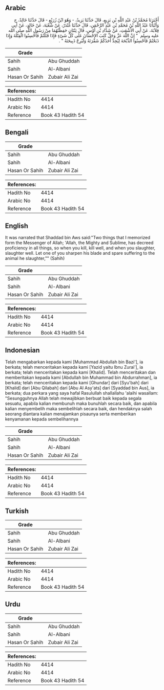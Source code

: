 ## Arabic


<div dir="rtl" lang="ar" style={{fontSize:'larger',backgroundColor:'#f8f9fa',padding:20}}>
أَخْبَرَنَا مُحَمَّدُ بْنُ عَبْدِ اللَّهِ بْنِ بَزِيعٍ، قَالَ حَدَّثَنَا يَزِيدُ، - وَهُوَ ابْنُ زُرَيْعٍ - قَالَ حَدَّثَنَا خَالِدٌ، ح وَأَنْبَأَنَا عَبْدُ اللَّهِ بْنُ مُحَمَّدِ بْنِ عَبْدِ الرَّحْمَنِ، قَالَ حَدَّثَنَا غُنْدَرٌ، عَنْ شُعْبَةَ، عَنْ خَالِدٍ، عَنْ أَبِي قِلاَبَةَ، عَنْ أَبِي الأَشْعَثِ، عَنْ شَدَّادِ بْنِ أَوْسٍ، قَالَ ثِنْتَانِ حَفِظْتُهُمَا مِنْ رَسُولِ اللَّهِ صلى الله عليه وسلم ‏ "‏ إِنَّ اللَّهَ عَزَّ وَجَلَّ كَتَبَ الإِحْسَانَ عَلَى كُلِّ شَىْءٍ فَإِذَا قَتَلْتُمْ فَأَحْسِنُوا الْقِتْلَةَ وَإِذَا ذَبَحْتُمْ فَأَحْسِنُوا الذِّبْحَةَ لِيُحِدَّ أَحَدُكُمْ شَفْرَتَهُ وَلْيُرِحْ ذَبِيحَتَهُ ‏"‏ ‏.‏
</div>
<div style={{backgroundColor:'#f8f9fa',padding:20, marginBottom: 10}}><table> <thead> <tr> <th>Grade</th> <th></th> </tr> </thead> <tbody> <tr><td>Sahih</td><td>Abu Ghuddah</td></tr><tr><td>Sahih</td><td>Al-Albani</td></tr><tr><td>Hasan Or Sahih</td><td>Zubair Ali Zai</td></tr></tbody></table><table> <thead> <tr> <th>References:</th> <th></th> </tr> </thead> <tbody><tr><td>Hadith No</td><td>4414</td></tr><tr><td>Arabic No</td><td>4414</td></tr><tr><td>Reference</td><td>Book 43 Hadith 54</td></tr></tbody></table></div>

## Bengali


<div dir="ltr" lang="bn" style={{fontSize:'larger',backgroundColor:'#f8f9fa',padding:20}}>

</div>
<div style={{backgroundColor:'#f8f9fa',padding:20, marginBottom: 10}}><table> <thead> <tr> <th>Grade</th> <th></th> </tr> </thead> <tbody> <tr><td>Sahih</td><td>Abu Ghuddah</td></tr><tr><td>Sahih</td><td>Al-Albani</td></tr><tr><td>Hasan Or Sahih</td><td>Zubair Ali Zai</td></tr></tbody></table><table> <thead> <tr> <th>References:</th> <th></th> </tr> </thead> <tbody><tr><td>Hadith No</td><td>4414</td></tr><tr><td>Arabic No</td><td>4414</td></tr><tr><td>Reference</td><td>Book 43 Hadith 54</td></tr></tbody></table></div>

## English


<div dir="ltr" lang="en" style={{fontSize:'larger',backgroundColor:'#f8f9fa',padding:20}}>
It was narrated that Shaddad bin Aws said:"Two things that I memorized form the Messenger of Allah; 'Allah, the Mighty and Sublime, has decreed proficiency in all things, so when you kill, kill well, and when you slaughter, slaughter well. Let one of you sharpen his blade and spare suffering to the animal he slaughter,"" (Sahih)
</div>
<div style={{backgroundColor:'#f8f9fa',padding:20, marginBottom: 10}}><table> <thead> <tr> <th>Grade</th> <th></th> </tr> </thead> <tbody> <tr><td>Sahih</td><td>Abu Ghuddah</td></tr><tr><td>Sahih</td><td>Al-Albani</td></tr><tr><td>Hasan Or Sahih</td><td>Zubair Ali Zai</td></tr></tbody></table><table> <thead> <tr> <th>References:</th> <th></th> </tr> </thead> <tbody><tr><td>Hadith No</td><td>4414</td></tr><tr><td>Arabic No</td><td>4414</td></tr><tr><td>Reference</td><td>Book 43 Hadith 54</td></tr></tbody></table></div>

## Indonesian


<div dir="ltr" lang="id" style={{fontSize:'larger',backgroundColor:'#f8f9fa',padding:20}}>
Telah mengabarkan kepada kami [Muhammad Abdullah bin Bazi'], ia berkata; telah menceritakan kepada kami [Yazid yaitu Ibnu Zurai'], ia berkata; telah menceritakan kepada kami [Khalid]. Telah menceritakan dan memberitakan kepada kami [Abdullah bin Muhammad bin Abdurrahman], ia berkata; telah menceritakan kepada kami [Ghundar] dari [Syu'bah] dari [Khalid] dari [Abu Qilabah] dari [Abu Al Asy'ats] dari [Syaddad bin Aus], ia berkata; dua perkara yang saya hafal Rasulullah shallallahu 'alaihi wasallam: "Sesungguhnya Allah telah mewajibkan berbuat baik kepada segala sesuatu, apabila kalian membunuh maka bunuhlah secara baik, dan apabila kalian menyembelih maka sembelihlah secara baik, dan hendaknya salah seorang diantara kalian menajamkan pisaunya serta memberikan kenyamanan kepada sembelihannya
</div>
<div style={{backgroundColor:'#f8f9fa',padding:20, marginBottom: 10}}><table> <thead> <tr> <th>Grade</th> <th></th> </tr> </thead> <tbody> <tr><td>Sahih</td><td>Abu Ghuddah</td></tr><tr><td>Sahih</td><td>Al-Albani</td></tr><tr><td>Hasan Or Sahih</td><td>Zubair Ali Zai</td></tr></tbody></table><table> <thead> <tr> <th>References:</th> <th></th> </tr> </thead> <tbody><tr><td>Hadith No</td><td>4414</td></tr><tr><td>Arabic No</td><td>4414</td></tr><tr><td>Reference</td><td>Book 43 Hadith 54</td></tr></tbody></table></div>

## Turkish


<div dir="ltr" lang="tr" style={{fontSize:'larger',backgroundColor:'#f8f9fa',padding:20}}>

</div>
<div style={{backgroundColor:'#f8f9fa',padding:20, marginBottom: 10}}><table> <thead> <tr> <th>Grade</th> <th></th> </tr> </thead> <tbody> <tr><td>Sahih</td><td>Abu Ghuddah</td></tr><tr><td>Sahih</td><td>Al-Albani</td></tr><tr><td>Hasan Or Sahih</td><td>Zubair Ali Zai</td></tr></tbody></table><table> <thead> <tr> <th>References:</th> <th></th> </tr> </thead> <tbody><tr><td>Hadith No</td><td>4414</td></tr><tr><td>Arabic No</td><td>4414</td></tr><tr><td>Reference</td><td>Book 43 Hadith 54</td></tr></tbody></table></div>

## Urdu


<div dir="rtl" lang="ur" style={{fontSize:'larger',backgroundColor:'#f8f9fa',padding:20}}>

</div>
<div style={{backgroundColor:'#f8f9fa',padding:20, marginBottom: 10}}><table> <thead> <tr> <th>Grade</th> <th></th> </tr> </thead> <tbody> <tr><td>Sahih</td><td>Abu Ghuddah</td></tr><tr><td>Sahih</td><td>Al-Albani</td></tr><tr><td>Hasan Or Sahih</td><td>Zubair Ali Zai</td></tr></tbody></table><table> <thead> <tr> <th>References:</th> <th></th> </tr> </thead> <tbody><tr><td>Hadith No</td><td>4414</td></tr><tr><td>Arabic No</td><td>4414</td></tr><tr><td>Reference</td><td>Book 43 Hadith 54</td></tr></tbody></table></div>